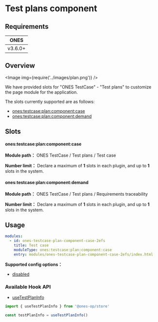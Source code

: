 # Test plans component


## Requirements

|  ONES   |
| :-----: |
| v3.6.0+ |

## Overview

<Image img={require('../images/plan.png')} />

We have provided slots for "ONES TestCase" - "Test plans" to customize the page module for the application.

The slots currently supported are as follows:

- [ones:testcase:plan:component:case](#onestestcaseplancomponentcase)
- [ones:testcase:plan:component:demand](#onestestcaseplancomponentdemand)

## Slots

#### ones:testcase:plan:component:case

**Module path：** ONES TestCase / Test plans / Test case

**Number limit：** Declare a maximum of **1** slots in each plugin, and up to **1** slots in the system.

#### ones:testcase:plan:component:demand

**Module path：** ONES TestCase / Test plans / Requirements traceability

**Number limit：** Declare a maximum of **1** slots in each plugin, and up to **1** slots in the system.

## Usage

```yaml
modules:
  - id: ones-testcase-plan-component-case-2efs
    title: Test case
    moduleType: ones:testcase:plan:component:case
    entry: modules/ones-testcase-plan-component-case-2efs/index.html
```

**Supported config options：**

- [disabled](../../../../../../reference/config/plugin.yaml#disabled)

### Available Hook API

- [useTestPlanInfo](../../../../../../reference/packages/store/store.md#useTestPlanInfo)

```ts
import { useTestPlanInfo } from '@ones-op/store'

const testPlanInfo = useTestPlanInfo()
```
